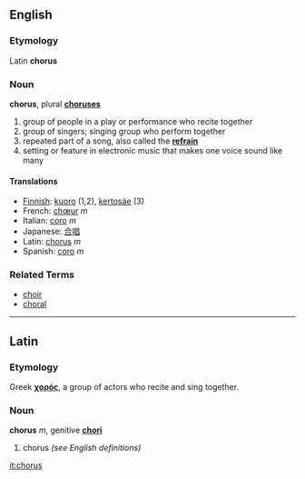 ==English==
===Etymology===
Latin '''chorus'''
===Noun===
'''chorus''', plural '''[[choruses]]'''

# group of people in a play or performance who recite together
# group of singers; singing group who perform together
# repeated part of a song, also called the '''[[refrain]]'''
# setting or feature in electronic music that makes one voice sound like many

====Translations====
*[[Finnish]]: [[kuoro]] (1,2), [[kertosäe]] (3)
*French: [[chœur]] ''m''
*Italian: [[coro]] ''m''
*Japanese: [[合唱]]
*Latin: [[chorus]] ''m''
*Spanish: [[coro]]  ''m''

===Related Terms===
*[[choir]]
*[[choral]]

----
==Latin==
===Etymology===
Greek '''[[χορός]]''', a group of actors who recite and sing together.
===Noun===
'''chorus''' ''m'', genitive '''[[chori]]'''

# chorus ''(see English definitions)''

[[it:chorus]]